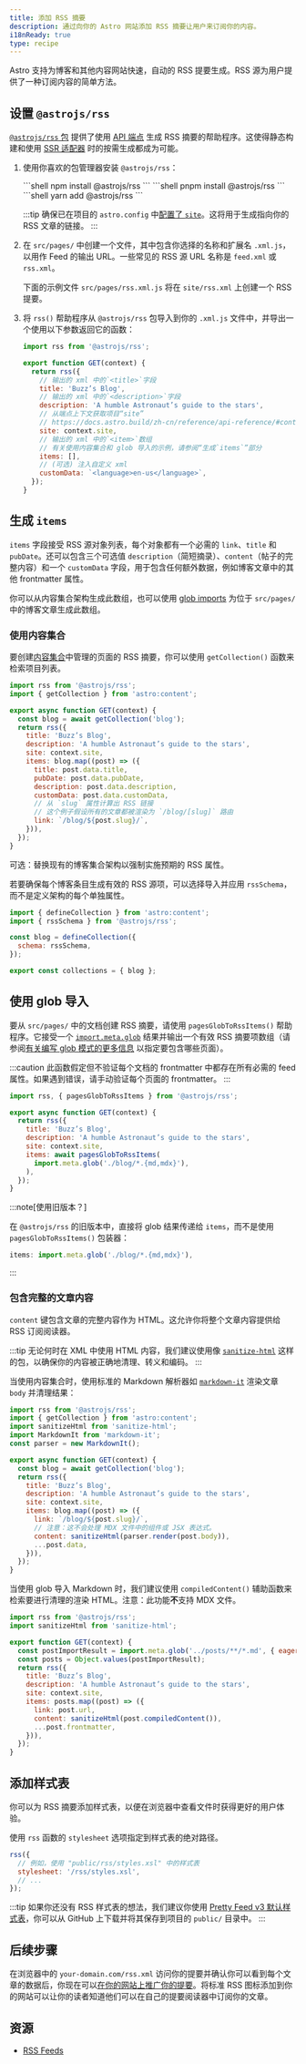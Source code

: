 ```yaml
---
title: 添加 RSS 摘要
description: 通过向你的 Astro 网站添加 RSS 摘要让用户来订阅你的内容。
i18nReady: true
type: recipe
---
```


Astro 支持为博客和其他内容网站快速，自动的 RSS 提要生成。RSS 源为用户提供了一种订阅内容的简单方法。

## 设置 `@astrojs/rss`

[`@astrojs/rss` 包](https://github.com/withastro/astro/tree/main/packages/astro-rss) 提供了使用 [API 端点](/zh-cn/core-concepts/endpoints/#静态文件端点) 生成 RSS 摘要的帮助程序。这使得静态构建和使用 [SSR 适配器](/zh-cn/guides/server-side-rendering/#添加一个适配器) 时的按需生成都成为可能。

1. 使用你喜欢的包管理器安装 `@astrojs/rss`：

    <PackageManagerTabs>
      <Fragment slot="npm">
      ```shell
      npm install @astrojs/rss
      ```
      </Fragment>
      <Fragment slot="pnpm">
      ```shell
      pnpm install @astrojs/rss
      ```
      </Fragment>
      <Fragment slot="yarn">
      ```shell
      yarn add @astrojs/rss
      ```
      </Fragment>
    </PackageManagerTabs>

    :::tip
    确保已在项目的 `astro.config` 中[配置了 `site`](/zh-cn/reference/configuration-reference/#site)。这将用于生成指向你的 RSS 文章的链接。
    :::

2. 在 `src/pages/` 中创建一个文件，其中包含你选择的名称和扩展名 `.xml.js`，以用作 Feed 的输出 URL。一些常见的 RSS 源 URL 名称是 `feed.xml` 或 `rss.xml`。

    下面的示例文件 `src/pages/rss.xml.js` 将在 `site/rss.xml` 上创建一个 RSS 提要。

3. 将 `rss()` 帮助程序从 `@astrojs/rss` 包导入到你的 `.xml.js` 文件中，并导出一个使用以下参数返回它的函数：

    ```js title="src/pages/rss.xml.js"
    import rss from '@astrojs/rss';

    export function GET(context) {
      return rss({
        // 输出的 xml 中的`<title>`字段
        title: 'Buzz’s Blog',
        // 输出的 xml 中的`<description>`字段
        description: 'A humble Astronaut’s guide to the stars',
        // 从端点上下文获取项目“site”
        // https://docs.astro.build/zh-cn/reference/api-reference/#contextsite
        site: context.site,
        // 输出的 xml 中的`<item>`数组
        // 有关使用内容集合和 glob 导入的示例，请参阅“生成`items`”部分
        items: [],
        // (可选) 注入自定义 xml
        customData: `<language>en-us</language>`,
      });
    }
    ```

## 生成 `items`

`items` 字段接受 RSS 源对象列表，每个对象都有一个必需的 `link`、`title` 和 `pubDate`。还可以包含三个可选值 `description`（简短摘录）、`content`（帖子的完整内容）和一个 `customData` 字段，用于包含任何额外数据，例如博客文章中的其他 frontmatter 属性。

你可以从内容集合架构生成此数组，也可以使用 [glob imports](/zh-cn/guides/imports/#astroglob) 为位于 `src/pages/` 中的博客文章生成此数组。

### 使用内容集合

要创建[内容集合](/zh-cn/guides/content-collections/)中管理的页面的 RSS 摘要，你可以使用 `getCollection()` 函数来检索项目列表。

```js title="src/pages/rss.xml.js" "items:" "const blog = await getCollection('blog');"
import rss from '@astrojs/rss';
import { getCollection } from 'astro:content';

export async function GET(context) {
  const blog = await getCollection('blog');
  return rss({
    title: 'Buzz’s Blog',
    description: 'A humble Astronaut’s guide to the stars',
    site: context.site,
    items: blog.map((post) => ({
      title: post.data.title,
      pubDate: post.data.pubDate,
      description: post.data.description,
      customData: post.data.customData,
      // 从 `slug` 属性计算出 RSS 链接
      // 这个例子假设所有的文章都被渲染为 `/blog/[slug]` 路由
      link: `/blog/${post.slug}/`,
    })),
  });
}
```

可选：替换现有的博客集合架构以强制实施预期的 RSS 属性。

若要确保每个博客条目生成有效的 RSS 源项，可以选择导入并应用 `rssSchema`，而不是定义架构的每个单独属性。

```js title="src/content/config.ts" "rssSchema"
import { defineCollection } from 'astro:content';
import { rssSchema } from '@astrojs/rss';

const blog = defineCollection({
  schema: rssSchema,
});

export const collections = { blog };
```

## 使用 glob 导入

<Since v="2.1.0" pkg="@astrojs/rss" />

要从 `src/pages/` 中的文档创建 RSS 摘要，请使用 `pagesGlobToRssItems()` 帮助程序。它接受一个 [`import.meta.glob`](https://cn.vitejs.dev/guide/features.html#glob-import) 结果并输出一个有效 RSS 摘要项数组（请参阅[有关编写 glob 模式的更多信息](/zh-cn/guides/imports/#glob-模式) 以指定要包含哪些页面）。

:::caution
此函数假定但不验证每个文档的 frontmatter 中都存在所有必需的 feed 属性。如果遇到错误，请手动验证每个页面的 frontmatter。
:::

```js title="src/pages/rss.xml.js" "pagesGlobToRssItems" "await pagesGlobToRssItems("
import rss, { pagesGlobToRssItems } from '@astrojs/rss';

export async function GET(context) {
  return rss({
    title: 'Buzz’s Blog',
    description: 'A humble Astronaut’s guide to the stars',
    site: context.site,
    items: await pagesGlobToRssItems(
      import.meta.glob('./blog/*.{md,mdx}'),
    ),
  });
}
```

:::note[使用旧版本？]

在 `@astrojs/rss` 的旧版本中，直接将 glob 结果传递给 `items`，而不是使用 `pagesGlobToRssItems()` 包装器：
```js
items: import.meta.glob('./blog/*.{md,mdx}'),
```
:::


### 包含完整的文章内容

<Since v="1.6.14" />

`content` 键包含文章的完整内容作为 HTML。这允许你将整个文章内容提供给 RSS 订阅阅读器。

:::tip
无论何时在 XML 中使用 HTML 内容，我们建议使用像 [`sanitize-html`](https://www.npmjs.com/package/sanitize-html) 这样的包，以确保你的内容被正确地清理、转义和编码。
:::

当使用内容集合时，使用标准的 Markdown 解析器如 [`markdown-it`](https://github.com/markdown-it/markdown-it) 渲染文章 `body` 并清理结果：

```js title="src/pages/rss.xml.js" ins={3, 4, 5, 16}
import rss from '@astrojs/rss';
import { getCollection } from 'astro:content';
import sanitizeHtml from 'sanitize-html';
import MarkdownIt from 'markdown-it';
const parser = new MarkdownIt();

export async function GET(context) {
  const blog = await getCollection('blog');
  return rss({
    title: 'Buzz’s Blog',
    description: 'A humble Astronaut’s guide to the stars',
    site: context.site,
    items: blog.map((post) => ({
      link: `/blog/${post.slug}/`,
      // 注意：这不会处理 MDX 文件中的组件或 JSX 表达式。
      content: sanitizeHtml(parser.render(post.body)),
      ...post.data,
    })),
  });
}
```

当使用 glob 导入 Markdown 时，我们建议使用 `compiledContent()` 辅助函数来检索要进行清理的渲染 HTML。注意：此功能**不**支持 MDX 文件。

```js title="src/pages/rss.xml.js" ins={2, 13}
import rss from '@astrojs/rss';
import sanitizeHtml from 'sanitize-html';

export function GET(context) {
  const postImportResult = import.meta.glob('../posts/**/*.md', { eager: true }); 
  const posts = Object.values(postImportResult);
  return rss({
    title: 'Buzz’s Blog',
    description: 'A humble Astronaut’s guide to the stars',
    site: context.site,
    items: posts.map((post) => ({
      link: post.url,
      content: sanitizeHtml(post.compiledContent()),
      ...post.frontmatter,
    })),
  });
}
```

## 添加样式表

你可以为 RSS 摘要添加样式表，以便在浏览器中查看文件时获得更好的用户体验。

使用 `rss` 函数的 `stylesheet` 选项指定到样式表的绝对路径。

```js
rss({
  // 例如，使用 "public/rss/styles.xsl" 中的样式表
  stylesheet: '/rss/styles.xsl',
  // ...
});
```

:::tip
如果你还没有 RSS 样式表的想法，我们建议你使用 [Pretty Feed v3 默认样式表](https://github.com/genmon/aboutfeeds/blob/main/tools/pretty-feed-v3.xsl)，你可以从 GitHub 上下载并将其保存到项目的 `public/` 目录中。
:::

## 后续步骤

在浏览器中的 `your-domain.com/rss.xml` 访问你的提要并确认你可以看到每个文章的数据后，你现在可以[在你的网站上推广你的提要](https://medium.com/samsung-internet-dev/add-rss-feeds-to-your-website-to-keep-your-core-readers-engaged-3179dca9c91e#：~：text=com/~deno%2Drss-，Advertising%20your%20RSS%20feed，-Now%20you%20have)。将标准 RSS 图标添加到你的网站可以让你的读者知道他们可以在自己的提要阅读器中订阅你的文章。

## 资源

- [RSS Feeds](https://aboutfeeds.com/)
